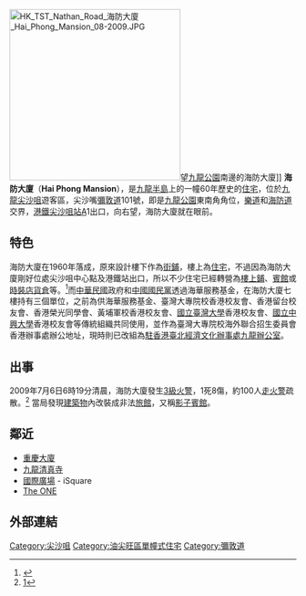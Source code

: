 [[File:HK_TST_Nathan_Road_海防大廈_Hai_Phong_Mansion_08-2009.JPG|300px]]望[[九龍公園|九龍公園]]南邊的海防大廈]]
'''海防大廈'''（'''Hai Phong Mansion'''），是[[九龍半島|九龍半島]]上的一幢60年歷史的[[住宅|住宅]]，位於[[九龍|九龍]][[尖沙咀|尖沙咀]]遊客區，尖沙嘴[[彌敦道|彌敦道]]101號，即是[[九龍公園|九龍公園]]東南角角位，[[樂道|樂道]]和[[海防道|海防道]]交界，[[港鐵|港鐵]][[尖沙咀站|尖沙咀站]]A1出口，向右望，海防大廈就在眼前。

== 特色 ==
海防大廈在1960年落成，原來設計樓下作為[[街鋪|街鋪]]，樓上為[[住宅|住宅]]，不過因為海防大廈剛好位處尖沙咀中心點及港鐵站出口，所以不少住宅已經轉營為[[樓上鋪|樓上鋪]]、[[賓館|賓館]]或[[時裝店|時裝店]][[貨倉|貨倉]]等。<ref>{{Cite web |url=http://orientaldaily.on.cc/cnt/news/20090516/00176_051.html |title=存档副本 |access-date=2009-07-23 |archive-date=2016-03-05 |archive-url=https://web.archive.org/web/20160305074631/http://orientaldaily.on.cc/cnt/news/20090516/00176_051.html |dead-url=no }}</ref>而[[中華民國|中華民國]]政府和[[中國國民黨|中國國民黨]]透過海華服務基金，在海防大廈七樓持有三個單位，之前為供海華服務基金、臺灣大專院校香港校友會、香港留台校友會、香港榮光同學會、黃埔軍校香港校友會、[[國立臺灣大學|國立臺灣大學]]香港校友會、[[國立中興大學|國立中興大學]]香港校友會等傳統組織共同使用，並作為臺灣大專院校海外聯合招生委員會香港辦事處辦公地址，現時則已改組為[[行政院大陸委員會香港事務局|駐香港臺北經濟文化辦事處九龍辦公室]]。

== 出事 ==
2009年7月6日6時19分清晨，海防大廈發生[[3級火警|3級火警]]，1死8傷，約100人[[走火警|走火警]]疏散。<ref>[http://news.gov.hk/tc/category/lawandorder/090706/html/090706tc08004.htm]{{dead link|date=2018年3月 |bot=InternetArchiveBot |fix-attempted=yes }}</ref> 當局發現[[建築物|建築物]]內改裝成非法[[旅館|旅館]]，又稱[[影子賓館|影子賓館]]。 

== 鄰近 ==
*[[重慶大廈|重慶大廈]]
*[[九龍清真寺|九龍清真寺]]
*[[國際廣場|國際廣場]] - iSquare
*[[The_ONE|The ONE]]
{{commonscat|Hai Phong Mansion}}
== 外部連結 ==
{{reflist}}

[[Category:尖沙咀|Category:尖沙咀]]
[[Category:油尖旺區單幢式住宅|Category:油尖旺區單幢式住宅]]
[[Category:彌敦道|Category:彌敦道]]
